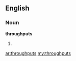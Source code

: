 ==English==

===Noun===
'''throughputs'''

# {{plural of|throughput}}

[[ar:throughputs]]
[[my:throughputs]]